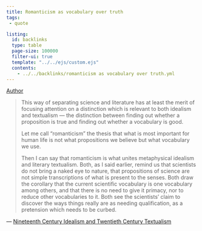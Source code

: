 ```yaml
---
title: Romanticism as vocabulary over truth
tags:
 - quote 

listing:
  id: backlinks
  type: table
  page-size: 100000
  filter-ui: true
  template: "../../ejs/custom.ejs"
  contents:
    - ../../backlinks/romanticism as vocabulary over truth.yml
---
```


[Author](/docs/phil/Richard Rorty.html)

> This way of separating science and literature has at least the merit of focusing attention on a distinction which is relevant to both idealism and textualism — the distinction between finding out whether a proposition is true and finding out whether a vocabulary is good.
>
>Let me call "romanticism" the thesis that what is most important for human life is not what propositions we believe but what vocabulary we use.
>
> Then I can say that romanticism is what unites metaphysical idealism and literary textualism. Both, as I said earlier, remind us that scientists do not bring a naked eye to nature, that propositions of science are not simple transcriptions of what is present to the senses. Both draw the corollary that the current scientific vocabulary is one vocabulary among others, and that there is no need to give it primacy, nor to reduce other vocabularies to it. Both see the scientists' claim to discover the ways things really are as needing qualification, as a pretension which needs to be curbed.

— [Nineteenth Century Idealism and Twentieth Century Textualism](/docs/phil/Nineteenth Century Idealism and Twentieth Century Textualism.html)














